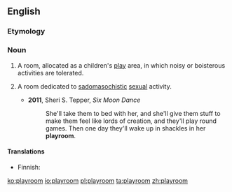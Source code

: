 ==English==

===Etymology===
{{compound|en|play|room}}

===Noun===
{{en-noun}}

# A room, allocated as a children's [[play]] area, in which noisy or boisterous activities are tolerated.
# {{lb|en|BDSM}} A room dedicated to [[sadomasochistic]] [[sexual]] activity.
#* '''2011''', Sheri S. Tepper, ''Six Moon Dance''
#*: She'll take them to bed with her, and she'll give them stuff to make them feel like lords of creation, and they'll play round games. Then one day they'll wake up in shackles in her '''playroom'''.

====Translations====
{{trans-top|room dedicated for playing}}
* Finnish: {{t|fi|leikkihuone}}
{{trans-mid}}
{{trans-bottom}}

[[ko:playroom]]
[[io:playroom]]
[[pl:playroom]]
[[ta:playroom]]
[[zh:playroom]]